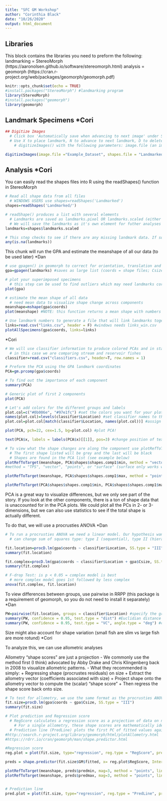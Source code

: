 ```yaml
---
title: "SFC GM Workshop"
author: "Corinthia Black"
date: "10/26/2020"
output: html_document
---
```


## Libraries
   This block contains the libraries you need to preform the following:
      landmarking = StereoMorph
                    (https://aaronolsen.github.io/software/stereomorph.html)
      analysis = geomorph
                    (https://cran.r-project.org/web/packages/geomorph/geomorph.pdf)
```r
knitr::opts_chunk$set(echo = TRUE)
#install.packages("StereoMorph") #landmarking program
library(StereoMorph)
#install.packages("geomorph")
library(geomorph)
```

## Landmark Specimens *Cori
```r
## Digitize Images
  # Click box 'Automatically save when advancing to next image' under Settings tab
  # Use X to place landmark, N to advance to next landmark, D to delete selected landmark
    # digitizeImages() with the following parameters: image.file (an image or folder of images to be digitized) and shapes.file (a file or folder where the digitized data will be saved)

digitizeImages(image.file ="Example_Dataset", shapes.file = "Landmarked", landmarks.ref="landmarks.txt")
```

## Analysis *Cori
You can easily read the shapes files into R using the readShapes() function in StereoMorph
```r
# Read all shape data from all files
  # WINDOWS USERS use shapes=readShapes('Landmarked')
shapes=readShapes('Landmarked/')

# readShape() produces a list with several elements
  # Landmarks are saved as landmarks.pixel OR landmarks.scaled (either matrix will work)
  # We will save the landmarks as it's own element for futher analyses
landmarks=shapes$landmarks.scaled

# This step checks to see if there are any missing landmark data. If so, you can go back and fix the data, or use estimate.missing() in geomorph if needed
any(is.na(landmarks))
```

This chunk will run the GPA and estimate the meanshape of all our data (to be used later) *Dan
```r
# use gpagen() in geomorph to correct for orientation, translation and size
gpa=gpagen(landmarks) #saves as large list (coords = shape files; Csize = centroid size)

# plot your superimposed specimens
  # this step can be used to find outliers which may need landmarks corrected
plot(gpa)

# estimate the mean shape of all data
  # need mean data to visualize shape change across components
meanshape=mshape(gpa$coords)
plot(meanshape) #NOTE: this function returns a mean shape with numbers in place of landmark names. These numbers will be used to create a links file that can outline the shape

# Use landmark numbers to generate a file that will link landmarks together with a line (this file is already provided for you)
links=read.csv("links.csv", header = F) #windows needs links_win.csv
plotAllSpecimens(gpa$coords, links=links)
```

*Cori
```r
# We will use classifier information to produce colored PCAs and in statistics
  # in this case we are comparing stream and reservoir fishes
classifier=read.csv("classifiers.csv", header=T, row.names = 1) 

# Preform the PCA using the GPA landmark coordinates
PCA=gm.prcomp(gpa$coords)

# To find out the importance of each component
summary(PCA)

# Generic plot of first 2 components
plot(PCA)

# Let's add colors for the different groups and labels
plot.col=c("#0b006e", "#97e1fc") #set the colors you want for your plot. These will be linked alphabetically to your classifiers.
names(plot.col)=levels(classifier$Location) #set classifier names to the colors
plot.col=plot.col[match(classifier$Location, names(plot.col))] #assign color for all classifiers in your list

plot(PCA, pch=22, cex=1.5, bg=plot.col) #plot PCA!

text(PCA$x, labels = labels(PCA$x)[[1]], pos=3) #change position of text with pos (1=under, 2=left, 3=above, 4=right)

# To view what the shape changes are along the component use plotRefToTarget
  # The first shape listed will be grey and the last will be black
  # Shapes are found in the PCA list (see example below)
plotRefToTarget(meanshape, PCA$shapes$shapes.comp1$min, method = "vector", links = links) # mean shape vs negative end of PC1
#method = "TPS", "vector", "points", or "surface" (surface only works with 3D data) try the different methods

plotRefToTarget(meanshape, PCA$shapes$shapes.comp1$max, method = "points", links = links) # mean shape vs positive end of PC1

plotRefToTarget(PCA$shapes$shapes.comp1$min, PCA$shapes$shapes.comp1$max, method = "points", links = links) #negative end of PC1 vs postitive end of PC1
```

PCA is a great way to visualize differences, but we only see part of the story. If you look at the other components, there is a ton of shape data that is unaccounted for in the PCA plots.
We could plot all the PCs in 2- or 3-dimensions, but we can also use statistics to see if the total shape is actually different.

To do that, we will use a procrusties ANOVA *Dan
```r
# To run a procrusties ANOVA we need a linear model. Our hypothesis wants to know if there are shape differences between stream fish and reservoir fish. We are also interested in if size may be a factor.
  # can change sum of squares type: type I (sequential), type II (hierarchical), or type III (marginal) sums of squares and cross-products computation - good summary here http://www.utstat.utoronto.ca/reid/sta442f/2009/typeSS.pdf

fit.location=procD.lm(gpa$coords ~ classifier$Location, SS.type = "III")
summary(fit.location)

fit.complex=procD.lm(gpa$coords ~ classifier$Location + gpa$Csize, SS.type = "III")
summary(fit.complex)

# F-drop Test: is p < 0.05 = complex model is best
  # more complex model goes 1st followed by less complex
anova(fit.complex, fit.location)
```

To view differences between groups, use pairwise in RRPP (this package is a requirement of geomorph, so you do not need to install it separately) *Dan
```r
PW=pairwise(fit.location, groups = classifier$Location) #specify the groups that you want to compare
summary(PW, confidence = 0.95, test.type = "dist") #Euclidian distance between means
summary(PW, confidence = 0.95, test.type = "VC", angle.type = "deg") #correlation between mean vectors (angles in degrees)
```

Size might also account for shape variation (small fish are slim vs large fish are more rotund) *Cori

To analyze this, we can use allometric analyses

Allometry "shape scores" are just a projection
    - We commonly use the method first (I think) advocated by Abby Drake and Chris Klingenberg back in 2008 to visualize allometric patterns.
    - What they recommended is simply:
       + Regressing shape (procrustes residuals) on size
       + Extract the allometry vector (coefficients associated with size)
       + Project shape onto the allometry vector to compute the (scalar) "shape score"
       + Then regress the shape score back onto size.
       
```r
# To test for allometry, we use the same format as the procrusties ANOVA!
fit.size=procD.lm(gpa$coords ~ gpa$Csize, SS.type = "III")
summary(fit.size)

# Plot prediction and Regression score
  # RegScore calculates a regression score as a projection of data on normalized vector that expresses the covariation between shape and the regression coefficients for size, conditioned on other model effects
    # For a single allometry, these shape scores are mathematically identical to the CAC [common allometric component of the shape data] (Adams et al. 2013).
  # Prediction line (PredLine) plots the first PC of fitted values against size
#http://search.r-project.org/library/geomorph/html/plotAllometry.html
#https://rdrr.io/cran/geomorph/man/shape.predictor.html

#Regression score
reg.plot = plot(fit.size, type="regression", reg.type = "RegScore", predictor = log(gpa$Csize), bg=plot.col, pch=22, cex=1.5) # make sure to have a predictor 

preds = shape.predictor(fit.size$GM$fitted, x= reg.plot$RegScore, Intercept=F, predmin = min(reg.plot$RegScore), predmax = max(reg.plot$RegScore))

plotRefToTarget(meanshape, preds$predmin, mag=3, method = "points", links = links)
plotRefToTarget(meanshape, preds$predmax, mag=3, method = "points", links = links)


# Prediction line
pred.plot = plot(fit.size, type="regression", reg.type = "PredLine", predictor = log(gpa$Csize), bg=plot.col, pch=22, cex=1.5) #use to predict shape of missing sizes
```